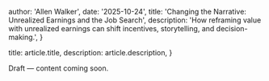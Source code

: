 
  author: 'Allen Walker',
  date: '2025-10-24',
  title: 'Changing the Narrative: Unrealized Earnings and the Job Search',
  description:
    'How reframing value with unrealized earnings can shift incentives, storytelling, and decision-making.',
}

  title: article.title,
  description: article.description,
}


Draft — content coming soon.
